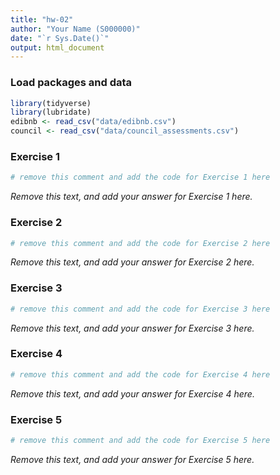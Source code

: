 ```yaml
---
title: "hw-02"
author: "Your Name (S000000)"
date: "`r Sys.Date()`"
output: html_document
---
```


### Load packages and data

```r
library(tidyverse)
library(lubridate)
edibnb <- read_csv("data/edibnb.csv")
council <- read_csv("data/council_assessments.csv")
```


### Exercise 1

```r
# remove this comment and add the code for Exercise 1 here

```


_Remove this text, and add your answer for Exercise 1 here._

### Exercise 2

```r
# remove this comment and add the code for Exercise 2 here

```


_Remove this text, and add your answer for Exercise 2 here._

### Exercise 3

```r
# remove this comment and add the code for Exercise 3 here

```


_Remove this text, and add your answer for Exercise 3 here._

### Exercise 4

```r
# remove this comment and add the code for Exercise 4 here

```


_Remove this text, and add your answer for Exercise 4 here._

### Exercise 5

```r
# remove this comment and add the code for Exercise 5 here

```


_Remove this text, and add your answer for Exercise 5 here._

